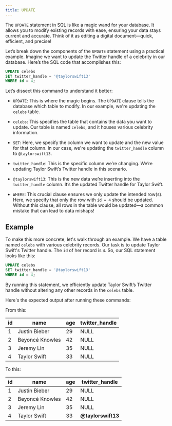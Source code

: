 ```yaml
---
title: UPDATE
---
```


The `UPDATE` statement in SQL is like a magic wand for your database. It allows you to modify existing records with ease, ensuring your data stays current and accurate. Think of it as editing a digital document—quick, efficient, and precise!

Let’s break down the components of the `UPDATE` statement using a practical example. Imagine we want to update the Twitter handle of a celebrity in our database. Here’s the SQL code that accomplishes this:

```sql
UPDATE celebs
SET twitter_handle = '@taylorswift13'
WHERE id = 4;
```

Let’s dissect this command to understand it better:

- `UPDATE`: This is where the magic begins. The `UPDATE` clause tells the database which table to modify. In our example, we're updating the `celebs` table.

- `celebs`: This specifies the table that contains the data you want to update. Our table is named `celebs`, and it houses various celebrity information.

- `SET`: Here, we specify the column we want to update and the new value for that column. In our case, we're updating the `twitter_handle` column to `@taylorswift13`.

- `twitter_handle`: This is the specific column we’re changing. We’re updating Taylor Swift’s Twitter handle in this scenario.

- `@taylorswift13`: This is the new data we’re inserting into the `twitter_handle` column. It’s the updated Twitter handle for Taylor Swift.

- `WHERE`: This crucial clause ensures we only update the intended row(s). Here, we specify that only the row with `id = 4` should be updated. Without this clause, all rows in the table would be updated—a common mistake that can lead to data mishaps!

## Example

To make this more concrete, let's walk through an example. We have a table named `celebs` with various celebrity records. Our task is to update Taylor Swift's Twitter handle. The `id` of her record is `4`. So, our SQL statement looks like this:

```sql
UPDATE celebs
SET twitter_handle = '@taylorswift13'
WHERE id = 4;
```

By running this statement, we efficiently update Taylor Swift’s Twitter handle without altering any other records in the `celebs` table.

Here's the expected output after running these commands:

From this:

| **id** | **name**        | **age** | **twitter_handle** |
| ------ | --------------- | ------- | ------------------ |
| 1      | Justin Bieber   | 29      | NULL               |
| 2      | Beyoncé Knowles | 42      | NULL               |
| 3      | Jeremy Lin      | 35      | NULL               |
| 4      | Taylor Swift    | 33      | NULL               |

To this:

| **id** | **name**        | **age** | **twitter_handle** |
| ------ | --------------- | ------- | ------------------ |
| 1      | Justin Bieber   | 29      | NULL               |
| 2      | Beyoncé Knowles | 42      | NULL               |
| 3      | Jeremy Lin      | 35      | NULL               |
| 4      | Taylor Swift    | 33      | **@taylorswift13** |
